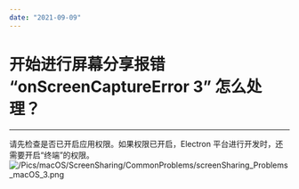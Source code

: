 ```yaml
---
date: "2021-09-09"
---
```

# 开始进行屏幕分享报错 “onScreenCaptureError 3” 怎么处理？
---

请先检查是否已开启应用权限。如果权限已开启，Electron 平台进行开发时，还需要开启“终端”的权限。
![/Pics/macOS/ScreenSharing/CommonProblems/screenSharing_Problems_macOS_3.png](https://doc-media.zego.im/sdk-doc/Pics/macOS/ScreenSharing/CommonProblems/screenSharing_Problems_macOS_3.png)